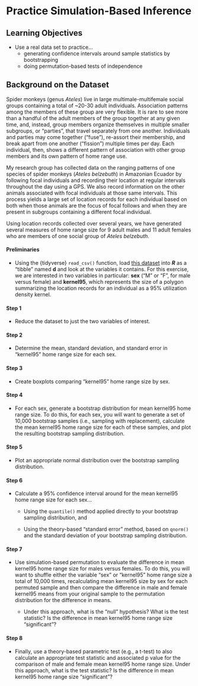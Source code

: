 # Practice Simulation-Based Inference {.unnumbered}

## Learning Objectives {.unnumbered}

- Use a real data set to practice...
  - generating confidence intervals around sample statistics by bootstrapping
  - doing permutation-based tests of independence

## Background on the Dataset {.unnumbered}

Spider monkeys (genus *Ateles*) live in large multimale-multifemale social groups containing a total of ~20-30 adult individuals. Association patterns among the members of these group are very flexible. It is rare to see more than a handful of the adult members of the group together at any given time, and, instead, group members organize themselves in multiple smaller subgroups, or "parties", that travel separately from one another. Individuals and parties may come together ("fuse"), re-assort their membership, and break apart from one another ("fission") multiple times per day. Each individual, then, shows a different pattern of association with other group members and  its own pattern of home range use.

My research group has collected data on the ranging patterns of one species of spider monkeys (*Ateles belzebuth*) in Amazonian Ecuador by following focal individuals and recording their location at regular intervals throughout the day using a GPS. We also record information on the other animals associated with focal individuals at those same intervals. This process yields a large set of location records for each individual based on both when those animals are the focus of focal follows and when they are present in subgroups containing a different focal individual.

Using location records collected over several years, we have generated several measures of home range size for 9 adult males and 11 adult females who are members of one social group of *Ateles belzebuth*.

#### Preliminaries {.unnumbered}

- Using the {tidyverse} `read_csv()` function, load [this dataset](https://raw.githubusercontent.com/difiore/ada-2022-datasets/main/tbs-2006-2008-ranges.csv) into ***R*** as a "tibble" named **d** and look at the variables it contains. For this exercise, we are interested in two variables in particular: **sex** ("M" or "F", for male versus female) and **kernel95**, which represents the size of a polygon summarizing the location records for an individual as a 95% utilization density kernel.

#### Step 1 {.unnumbered}

- Reduce the dataset to just the two variables of interest.

#### Step 2 {.unnumbered}

- Determine the mean, standard deviation, and standard error in “kernel95” home range size for each sex.

#### Step 3 {.unnumbered}
- Create boxplots comparing “kernel95” home range size by sex.

#### Step 4 {.unnumbered}

- For each sex, generate a bootstrap distribution for mean kernel95 home range size. To do this, for each sex, you will want to generate a set of 10,000 bootstrap samples (i.e., sampling with replacement), calculate the mean kernel95 home range size for each of these samples, and plot the resulting bootstrap sampling distribution.

#### Step 5 {.unnumbered}

- Plot an appropriate normal distribution over the bootstrap sampling distribution.

#### Step 6 {.unnumbered}

- Calculate a 95% confidence interval around for the mean kernel95 home range size for each sex...

  - Using the `quantile()` method applied directly to your bootstrap sampling distribution, and

  - Using the theory-based "standard error" method, based on `qnorm()` and the standard deviation of your bootstrap sampling distribution.

#### Step 7 {.unnumbered}

- Use simulation-based permutation to evaluate the difference in mean kernel95 home range size for males versus females. To do this, you will want to shuffle either the variable "sex" or "kernel95" home range size a total of 10,000 times, recalculating mean kernel95 size by sex for each permuted sample and then compare the difference in male and female kernel95 means from your original sample to the permutation distribution for the difference in means.

  - Under this approach, what is the "null" hypothesis? What is the test statistic? Is the difference in mean kernel95 home range size "significant"?

#### Step 8 {.unnumbered}

- Finally, use a theory-based parametric test (e.g., a t-test) to also calculate an appropriate test statistic and associated p value for the comparison of male and female mean kernel95 home range size. Under this approach, what is the test statistic? Is the difference in mean kernel95 home range size "significant"?
